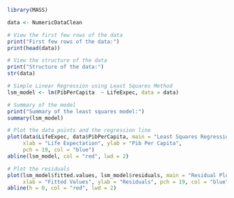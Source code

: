 ```{r}
library(MASS)

data <- NumericDataClean

# View the first few rows of the data
print("First few rows of the data:")
print(head(data))

# View the structure of the data
print("Structure of the data:")
str(data)

# Simple Linear Regression using Least Squares Method
lsm_model <- lm(PibPerCapita  ~ LifeExpec, data = data)

# Summary of the model
print("Summary of the least squares model:")
summary(lsm_model)

# Plot the data points and the regression line
plot(data$LifeExpec, data$PibPerCapita, main = "Least Squares Regression",
     xlab = "Life Expectation", ylab = "Pib Per Capita",
     pch = 19, col = "blue")
abline(lsm_model, col = "red", lwd = 2)

# Plot the residuals
plot(lsm_model$fitted.values, lsm_model$residuals, main = "Residual Plot",
     xlab = "Fitted Values", ylab = "Residuals", pch = 19, col = "blue")
abline(h = 0, col = "red", lwd = 2)
```

